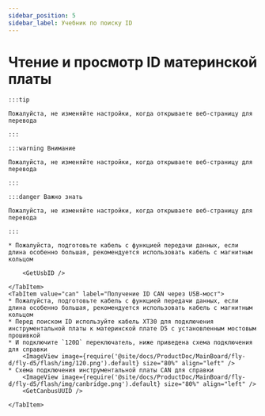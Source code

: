 ```yaml
---
sidebar_position: 5
sidebar_label: Учебник по поиску ID
---
```








# Чтение и просмотр ID материнской платы

    :::tip

    Пожалуйста, не изменяйте настройки, когда открываете веб-страницу для перевода

    :::

    :::warning Внимание

    Пожалуйста, не изменяйте настройки, когда открываете веб-страницу для перевода

    :::

    :::danger Важно знать

    Пожалуйста, не изменяйте настройки, когда открываете веб-страницу для перевода

    :::

<Tabs>
    <TabItem value="usb" label="Получение ID USB" default>
        
    * Пожалуйста, подготовьте кабель с функцией передачи данных, если длина особенно большая, рекомендуется использовать кабель с магнитным кольцом
    
        <GetUsbID />
        
    </TabItem>
    <TabItem value="can" label="Получение ID CAN через USB-мост">
    * Пожалуйста, подготовьте кабель с функцией передачи данных, если длина особенно большая, рекомендуется использовать кабель с магнитным кольцом
    * Перед поиском ID используйте кабель XT30 для подключения инструментальной платы к материнской плате D5 с установленным мостовым прошивкой
    * И подключите `120Ω` переключатель, ниже приведена схема подключения для справки
        <ImageView image={require('@site/docs/ProductDoc/MainBoard/fly-d/fly-d5/flash/img/120.png').default} size="80%" align="left" />
    * Схема подключения инструментальной платы CAN для справки
        <ImageView image={require('@site/docs/ProductDoc/MainBoard/fly-d/fly-d5/flash/img/canbridge.png').default} size="80%" align="left" />   
        <GetCanbusUUID />

    </TabItem>
</Tabs>
